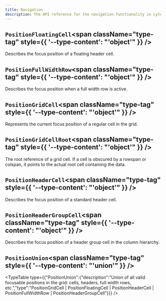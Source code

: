 ```yaml
---
title: Navigation
description: The API reference for the navigation functionality in LyteNyte Grid.
---
```

## `PositionFloatingCell`<span className="type-tag" style={{ '--type-content': "'object'" }} />

Describes the focus position of a floating header cell.
<AutoTypeTable path="../packages/commercial-lytenyte-pro/src/+types.ts" name="PositionFloatingCell" />

## `PositionFullWidthRow`<span className="type-tag" style={{ '--type-content': "'object'" }} />

Describes the focus position when a full width row is active.
<AutoTypeTable path="../packages/commercial-lytenyte-pro/src/+types.ts" name="PositionFullWidthRow" />

## `PositionGridCell`<span className="type-tag" style={{ '--type-content': "'object'" }} />

Represents the current focus position of a regular cell in the grid.
<AutoTypeTable path="../packages/commercial-lytenyte-pro/src/+types.ts" name="PositionGridCell" />

## `PositionGridCellRoot`<span className="type-tag" style={{ '--type-content': "'object'" }} />

The root reference of a grid cell. If a cell is obscured by a rowspan
  or colspan, it points to the actual root cell containing the data.
<AutoTypeTable path="../packages/commercial-lytenyte-pro/src/+types.ts" name="PositionGridCellRoot" />

## `PositionHeaderCell`<span className="type-tag" style={{ '--type-content': "'object'" }} />

Describes the focus position of a standard header cell.
<AutoTypeTable path="../packages/commercial-lytenyte-pro/src/+types.ts" name="PositionHeaderCell" />

## `PositionHeaderGroupCell`<span className="type-tag" style={{ '--type-content': "'object'" }} />

Describes the focus position of a header group cell in the column hierarchy.
<AutoTypeTable path="../packages/commercial-lytenyte-pro/src/+types.ts" name="PositionHeaderGroupCell" />

## `PositionUnion`<span className="type-tag" style={{ '--type-content': "'union'" }} />

<TypeTable type={{"PositionUnion":{"description":"Union of all valid focusable positions in the grid: cells, headers, full width rows, etc.","type":"PositionGridCell | PositionFloatingCell | PositionHeaderCell | PositionFullWidthRow | PositionHeaderGroupCell"}}} />
